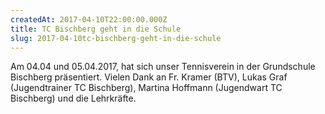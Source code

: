 ```yaml
---
createdAt: 2017-04-10T22:00:00.000Z
title: TC Bischberg geht in die Schule
slug: 2017-04-10tc-bischberg-geht-in-die-schule
---
```


Am 04.04 und 05.04.2017, hat sich unser Tennisverein in der Grundschule Bischberg präsentiert. Vielen Dank an Fr. Kramer (BTV), Lukas Graf (Jugendtrainer TC Bischberg), Martina Hoffmann (Jugendwart TC Bischberg) und die Lehrkräfte.
